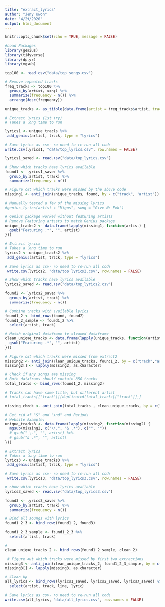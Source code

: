 ```yaml
---
title: "extract_lyrics"
author: "Jeny Kwon"
date: "4/29/2020"
output: html_document
---
```


```r
knitr::opts_chunk$set(echo = TRUE, message = FALSE)

#Load Packages
library(genius)
library(tidyverse)
library(dplyr)
library(mgsub)
```

```r
top100 <- read_csv("data/top_songs.csv")

# Remove repeated tracks
freq_tracks <- top100 %>% 
  group_by(artist, song) %>% 
  summarize(frequency = n()) %>% 
  arrange(desc(frequency))

unique_tracks <- as_tibble(data.frame(artist = freq_tracks$artist, track= freq_tracks$song))
```

```r
# Extract lyrics (1st try)
# Takes a long time to run

lyrics1 <- unique_tracks %>%
 add_genius(artist, track, type = "lyrics")
```

```r
# Save lyrics as csv- no need to re-run all code
write.csv(lyrics1, "data/top_lyrics.csv", row.names = FALSE)
```

```r
lyrics1_saved <- read.csv("data/top_lyrics.csv")

# Show which tracks have lyrics available 
found1 <- lyrics1_saved %>%
  group_by(artist, track) %>%
  summarize(frequency = n())
```

```r
# Figure out which tracks were missed by the above code
missing1 <- anti_join(unique_tracks, found, by = c("track", "artist"))
```

```r
# Manually tested a few of the missing lyrics
#genius_lyrics(artist = "Migos", song = "Give No Fxk")
```

```r
# Genius package worked without featuring artists 
# Remove Featuring artists to match Genius package
unique_tracks2 <- data.frame(lapply(missing1, function(artist) {
  gsub("Featuring .*", "", artist)
}))
```

```r
# Extract lyrics
# Takes a long time to run
lyrics2 <- unique_tracks2 %>%
 add_genius(artist, track, type = "lyrics")
```

```r
# Save lyrics as csv- no need to re-run all code
 write.csv(lyrics2, "data/top_lyrics2.csv", row.names = FALSE)
```

```r
# Show which tracks have lyrics available 
lyrics2_saved <- read.csv("data/top_lyrics2.csv")

found2 <- lyrics2_saved %>%
  group_by(artist, track) %>%
  summarize(frequency = n())
```

```r
# Combine tracks with available lyrics
found1_2 <- bind_rows(found, found2)
found1_2_sample <- found1_2 %>%
  select(artist, track)

# Match original dataframe to cleaned dataframe
clean_unique_tracks <- data.frame(lapply(unique_tracks, function(artist) {
  gsub("Featuring .*", "", artist)
}))

# Figure out which tracks were missed from extract2
missing2 <- anti_join(clean_unique_tracks, found1_2, by = c("track","artist"))
missing2[] <- lapply(missing2, as.character)

```

```r
# Check if any songs are missing
# Both dataframs should contain 850 tracks
total_tracks <- bind_rows(found1_2, missing2)

# Tracks can have same title, but different artist
# total_tracks[["track"]][duplicated(total_tracks[["track"]])]

missing_check <- anti_join(total_tracks , clean_unique_tracks, by = c("track", "artist"))
```

```r
# Get rid of "&" and "And" and Periods
# Website Example: 
unique_tracks3 <- data.frame(lapply(missing2, function(missing2) {
  mgsub(missing2, c("\\.", "& .*"), c("", ""))
  # gsub("\\.", "", artist) %>% 
  # gsub("& .*", "", artist) 
}))

```

```r
# Extract lyrics
# Takes a long time to run
lyrics3 <- unique_tracks3 %>%
 add_genius(artist, track, type = "lyrics")
```

```r
# Save lyrics as csv- no need to re-run all code
 write.csv(lyrics3, "data/top_lyrics3.csv", row.names = FALSE)
```

```r
# Show which tracks have lyrics available 
lyrics3_saved <- read.csv("data/top_lyrics3.csv")

found3 <- lyrics3_saved %>%
  group_by(artist, track) %>%
  summarize(frequency = n())
```

```r
# Bind all soungs with lyrics
found1_2_3 <- bind_rows(found1_2, found3)

found1_2_3_sample <- found1_2_3 %>%
  select(artist, track)

# 
clean_unique_tracks_2 <- bind_rows(found1_2_sample, clean_2) 

 # Figure out which tracks were missed by first two extractions
missing3 <- anti_join(clean_unique_tracks_2, found1_2_3_sample, by = c("track","artist"))
missing3[] <- lapply(missing3, as.character)

```

```r
# Clean Up
all_lyrics <- bind_rows(lyrics1_saved, lyrics2_saved, lyrics3_saved) %>% 
  select(artist, track, line, lyric)

# Save lyrics as csv- no need to re-run all code
write.csv(all_lyrics, "data/all_lyrics.csv", row.names = FALSE)
```

